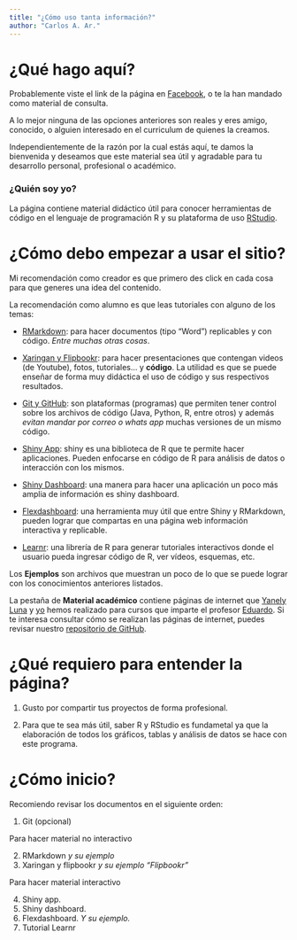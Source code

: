 ```yaml
---
title: "¿Cómo uso tanta información?"
author: "Carlos A. Ar."
---
```


# ¿Qué hago aquí?

Probablemente viste el link de la página en [Facebook](https://m.facebook.com/), o te la han mandado como material de consulta.

A lo mejor ninguna de las opciones anteriores son reales y eres amigo, conocido, o alguien interesado en el curriculum de quienes la creamos.

Independientemente de la razón por la cual estás aquí, te damos la bienvenida y deseamos que este material sea útil y agradable para tu desarrollo personal, profesional o académico.

### ¿Quién soy yo?

La página contiene material didáctico útil para conocer herramientas de código en el lenguaje de programación R y su plataforma de uso [RStudio](https://www.rstudio.com/).

# ¿Cómo debo empezar a usar el sitio?

Mi recomendación como creador es que primero des click en cada cosa para que generes una idea del contenido.

La recomendación como alumno es que leas tutoriales con alguno de los temas:

-   [RMarkdown](https://tutorialesmg.netlify.app/r-markdown): para hacer documentos (tipo "Word") replicables y con código. *Entre muchas otras cosas*.

-   [Xaringan y Flipbookr](https://tutorialesmg.netlify.app/xaringan-y-flipbookr): para hacer presentaciones que contengan videos (de Youtube), fotos, tutoriales... y **código**. La utilidad es que se puede enseñar de forma muy didáctica el uso de código y sus respectivos resultados.

-   [Git y GitHub](https://tutorialesmg.netlify.app/tutorial-de-git-y-github): son plataformas (programas) que permiten tener control sobre los archivos de código (Java, Python, R, entre otros) y además *evitan mandar por correo o whats app* muchas versiones de un mismo código.

-   [Shiny App](https://tutorialesmg.netlify.app/intro-shiny): shiny es una biblioteca de R que te permite hacer aplicaciones. Pueden enfocarse en código de R para análisis de datos o interacción con los mismos.

-   [Shiny Dashboard](https://tutorialesmg.netlify.app/shiny-dashboards): una manera para hacer una aplicación un poco más amplia de información es shiny dashboard.

-   [Flexdashboard](https://tutorialesmg.netlify.app/Flexdashboards.html): una herramienta muy útil que entre Shiny y RMarkdown, pueden lograr que compartas en una página web información interactiva y replicable.

-   [Learnr](https://yanelyluna.shinyapps.io/Tutorial/): una librería de R para generar tutoriales interactivos donde el usuario pueda ingresar código de R, ver vídeos, esquemas, etc.

Los **Ejemplos** son archivos que muestran un poco de lo que se puede lograr con los conocimientos anteriores listados.

La pestaña de **Material académico** contiene páginas de internet que [Yanely Luna](https://github.com/yanelyluna) y [yo](https://github.com/CarlosA-Ar) hemos realizado para cursos que imparte el profesor [Eduardo](https://github.com/EduardoSelimMM). Si te interesa consultar cómo se realizan las páginas de internet, puedes revisar nuestro [repositorio de GitHub](https://github.com/yanelyluna/Material-Didactico-SS/blob/main/Ejemplos%20de%20sitios/sitios_web_R.Rmd).

# ¿Qué requiero para entender la página?

1.  Gusto por compartir tus proyectos de forma profesional.

2.  Para que te sea más útil, saber R y RStudio es fundametal ya que la elaboración de todos los gráficos, tablas y análisis de datos se hace con este programa.

# ¿Cómo inicio?

Recomiendo revisar los documentos en el siguiente orden:

1.  Git (opcional)

Para hacer material no interactivo

2.  RMarkdown *y su ejemplo*
3.  Xaringan y flipbookr *y su ejemplo "Flipbookr"*

Para hacer material interactivo

4.  Shiny app.
5.  Shiny dashboard.
6.  Flexdashboard. *Y su ejemplo.*
7.  Tutorial Learnr
